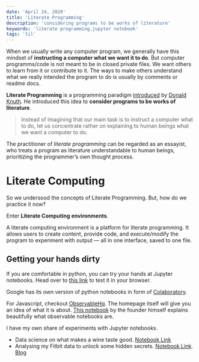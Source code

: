 ```yaml
---
date: 'April 24, 2020'
title: 'Literate Programming'
description: 'considering programs to be works of literature'
keywords: 'literate programming,jupyter notebook'
tags: 'til'
---
```


When we usually write any computer program, we generally have this mindset of **instructing a computer what we want it to do**.
But computer programms/code is not meant to be in closed private files. We want others to learn from it or contribute to it.
The ways to make others understand what we really intended the program to do is usually by comments or readme docs.

**Literate Programming** is a programming paradigm [introduced](https://tex.loria.fr/litte/knuthweb.pdf) by [Donald Knuth](https://www-cs-faculty.stanford.edu/~knuth/index.html).
He introduced this idea to **consider programs to be works of literature**.

> Instead of imagining that our main task is to instruct a computer what to do,
> let us concentrate rather on explaining to human beings what we want a computer to do.

The practitioner of _literate programming_ can be regarded as an essayist, who treats a program as literature understandable to human beings, prioritizing the programmer’s own thought process.

# Literate Computing

So we undersood the concepts of Literate Programming. But, how do we practice it now?

Enter **Literate Computing environments**.

A literate computing environment is a platform for literate programming.
It allows users to create content, provide code, and execute/modify the program to experiment with output — all in one interface, saved to one file.

## Getting your hands dirty

If you are comfortable in python, you can try your hands at Jupyter notebooks. Head over to [this link](https://jupyter.org/try) to test it in your browser.

Google has its own version of python notebooks in form of [Colaboratory](https://colab.research.google.com/notebooks/intro.ipynb).

For Javascript, checkout [ObservableHq](https://observablehq.com/). The homepage itself will give you an idea of what it is about.
[This notebook](https://observablehq.com/@observablehq/five-minute-introduction) by the founder himself explains beautifully what observable notebooks are.

I have my own share of experiments with Jupyter notebooks.

- Data science on what makes a wine taste good. [Notebook Link](https://github.com/yashatgit/WineDataScience/blob/master/Wine%20Analysis.ipynb)
- Analysing my Fitbit data to unlock some hidden secrets. [Notebook Link](https://github.com/yashatgit/fitbit-analyzer/blob/master/Fitbit_Data_Analysis.ipynb). [Blog](/blog/fitbit-data-analysis)

